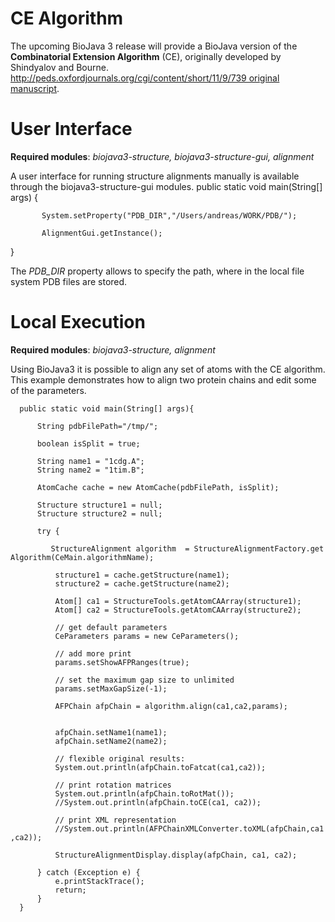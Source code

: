 =CE Algorithm=

The upcoming BioJava 3 release will provide a BioJava version of the '''Combinatorial Extension Algorithm''' (CE), originally developed by Shindyalov and Bourne.  [[http://peds.oxfordjournals.org/cgi/content/short/11/9/739 original manuscript]].

=User Interface=

'''Required modules''': ''biojava3-structure, biojava3-structure-gui, alignment''

A user interface for running structure alignments manually is available through the biojava3-structure-gui modules.
<java>
public static void main(String[] args) {
		System.setProperty("PDB_DIR","/Users/andreas/WORK/PDB/");
	
		AlignmentGui.getInstance();
}
</java>

The ''PDB_DIR'' property allows to specify the path, where in the local file system PDB files are stored.

=Local Execution=

'''Required modules''': ''biojava3-structure,  alignment''

Using BioJava3 it is possible to align any set of atoms with the CE algorithm. This example demonstrates how to align two protein chains and edit some of the parameters.

<java>

   public static void main(String[] args){
       
       String pdbFilePath="/tmp/";
       
       boolean isSplit = true;
            
       String name1 = "1cdg.A";
       String name2 = "1tim.B";
       
       AtomCache cache = new AtomCache(pdbFilePath, isSplit);
               
       Structure structure1 = null;
       Structure structure2 = null;

       try {

          StructureAlignment algorithm  = StructureAlignmentFactory.getAlgorithm(CeMain.algorithmName);
          
           structure1 = cache.getStructure(name1);
           structure2 = cache.getStructure(name2);
           
           Atom[] ca1 = StructureTools.getAtomCAArray(structure1);
           Atom[] ca2 = StructureTools.getAtomCAArray(structure2);
           
           // get default parameters
           CeParameters params = new CeParameters();
           
           // add more print
           params.setShowAFPRanges(true);
           
           // set the maximum gap size to unlimited 
           params.setMaxGapSize(-1);
           
           AFPChain afpChain = algorithm.align(ca1,ca2,params);            

           afpChain.setName1(name1);
           afpChain.setName2(name2);

           // flexible original results:
           System.out.println(afpChain.toFatcat(ca1,ca2));
           
           // print rotation matrices
           System.out.println(afpChain.toRotMat());
           //System.out.println(afpChain.toCE(ca1, ca2));
           
           // print XML representation
           //System.out.println(AFPChainXMLConverter.toXML(afpChain,ca1,ca2));
                        
           StructureAlignmentDisplay.display(afpChain, ca1, ca2);
           
       } catch (Exception e) {
           e.printStackTrace();
           return;
       }
   }


</java>